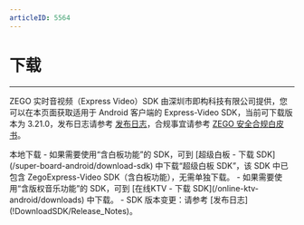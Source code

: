 ```yaml
---
articleID: 5564
---
```


# 下载

- - -

ZEGO 实时音视频（Express Video）SDK 由深圳市即构科技有限公司提供，您可以在本页面获取适用于 Android 客户端的 Express-Video SDK，当前可下载版本为 3.21.0，发布日志请参考 [发布日志](!DownloadSDK/Release_Notes)，合规事宜请参考 [ZEGO 安全合规白皮书](/policies-and-agreements/zego-security-and-compliance-white-paper)。
     
<Card title="Express-Video SDK v3.21.0" href="https://storage.zego.im/rtc/ZegoExpressVideo/android/ZegoExpressVideo-android-shared-java.zip" target="_blank">
本地下载
</Card>
<Note title="说明">
- 如果需要使用“含白板功能”的 SDK，可到 [超级白板 - 下载 SDK](/super-board-android/download-sdk) 中下载“超级白板 SDK”，该 SDK 中已包含 ZegoExpress-Video SDK（含白板功能），无需单独下载。
- 如果需要使用“含版权音乐功能”的 SDK，可到 [在线KTV - 下载 SDK](/online-ktv-android/downloads) 中下载。
- SDK 版本变更：请参考 [发布日志](!DownloadSDK/Release_Notes)。
</Note>

